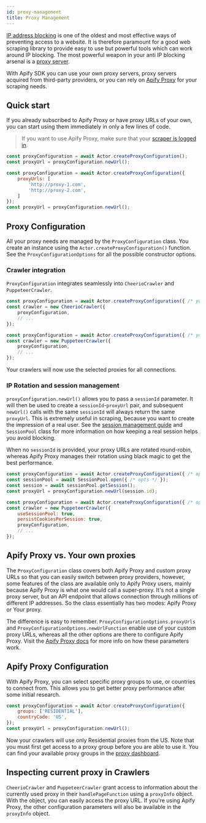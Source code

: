 ```yaml
---
id: proxy-management
title: Proxy Management
---
```



[IP address blocking](https://en.wikipedia.org/wiki/IP_address_blocking) is one of the oldest
and most effective ways of preventing access to a website. It is therefore paramount for
a good web scraping library to provide easy to use but powerful tools which can work around
IP blocking. The most powerful weapon in your anti IP blocking arsenal is a
[proxy server](https://en.wikipedia.org/wiki/Proxy_server).

With Apify SDK you can use your own proxy servers, proxy servers acquired from
third-party providers, or you can rely on [Apify Proxy](https://apify.com/proxy)
for your scraping needs.

## Quick start

If you already subscribed to Apify Proxy or have proxy URLs of your own, you can start using
them immediately in only a few lines of code.

> If you want to use Apify Proxy, make sure that your [scraper is logged in](../guides/apify-platform).

<!--DOCUSAURUS_CODE_TABS-->

<!-- Apify Proxy -->

```javascript
const proxyConfiguration = await Actor.createProxyConfiguration();
const proxyUrl = proxyConfiguration.newUrl();
```

<!-- Your own proxies -->
```javascript
const proxyConfiguration = await Actor.createProxyConfiguration({
    proxyUrls: [
        'http://proxy-1.com',
        'http://proxy-2.com',
    ]
});
const proxyUrl = proxyConfiguration.newUrl();
```

<!--END_DOCUSAURUS_CODE_TABS-->

## Proxy Configuration

All your proxy needs are managed by the <ApiLink to="apify/class/ProxyConfiguration">`ProxyConfiguration`</ApiLink> class. You create an instance using the <ApiLink to="apify/class/Actor#createProxyConfiguration">`Actor.createProxyConfiguration()`</ApiLink> function. See the <ApiLink to="apify/interface/ProxyConfigurationOptions">`ProxyConfigurationOptions`</ApiLink> for all the possible constructor options.

### Crawler integration

`ProxyConfiguration` integrates seamlessly into <CrawleeApiLink to="cheerio-crawler/class/CheerioCrawler">`CheerioCrawler`</CrawleeApiLink> and <CrawleeApiLink to="puppeteer-crawler/class/PuppeteerCrawler">`PuppeteerCrawler`</CrawleeApiLink>.

<!--DOCUSAURUS_CODE_TABS-->

<!-- CheerioCrawler -->

```javascript
const proxyConfiguration = await Actor.createProxyConfiguration({ /* your proxy opts */ });
const crawler = new CheerioCrawler({
    proxyConfiguration,
    // ...
});
```

<!-- PuppeteerCrawler -->
```javascript
const proxyConfiguration = await Actor.createProxyConfiguration({ /* your proxy opts */ });
const crawler = new PuppeteerCrawler({
    proxyConfiguration,
    // ...
});
```

<!--END_DOCUSAURUS_CODE_TABS-->

Your crawlers will now use the selected proxies for all connections.

### IP Rotation and session management

&#8203;<ApiLink to="apify/class/ProxyConfiguration#newUrl">`proxyConfiguration.newUrl()`</ApiLink> allows you to pass a `sessionId` parameter. It will then be used to create a `sessionId`-`proxyUrl` pair, and subsequent `newUrl()` calls with the same `sessionId` will always return the same `proxyUrl`. This is extremely useful in scraping, because you want to create the impression of a real user. See the [session management guide](../guides/session-management) and <CrawleeApiLink to="core/class/SessionPool">`SessionPool`</CrawleeApiLink> class for more information on how keeping a real session helps you avoid blocking.

When no `sessionId` is provided, your proxy URLs are rotated round-robin, whereas Apify Proxy manages their rotation using black magic to get the best performance.

<!--DOCUSAURUS_CODE_TABS-->

<!-- Standalone -->

```javascript
const proxyConfiguration = await Actor.createProxyConfiguration({ /* opts */ });
const sessionPool = await SessionPool.open({ /* opts */ });
const session = await sessionPool.getSession();
const proxyUrl = proxyConfiguration.newUrl(session.id);
```

<!-- Crawlers -->
```javascript
const proxyConfiguration = await Actor.createProxyConfiguration({ /* opts */ });
const crawler = new PuppeteerCrawler({
    useSessionPool: true,
    persistCookiesPerSession: true,
    proxyConfiguration,
    // ...
});
```

<!--END_DOCUSAURUS_CODE_TABS-->

## Apify Proxy vs. Your own proxies

The `ProxyConfiguration` class covers both Apify Proxy and custom proxy URLs so that
you can easily switch between proxy providers, however, some features of the class
are available only to Apify Proxy users, mainly because Apify Proxy is what
one would call a super-proxy. It's not a single proxy server, but an API endpoint
that allows connection through millions of different IP addresses. So the class
essentially has two modes: Apify Proxy or Your proxy.

The difference is easy to remember. <ApiLink to="apify/interface/ProxyConfigurationOptions#proxyUrls">`ProxyConfigurationOptions.proxyUrls`</ApiLink> and <ApiLink to="apify/interface/ProxyConfigurationOptions#newUrlFunction">`ProxyConfigurationOptions.newUrlFunction`</ApiLink> enable use of your custom proxy URLs, whereas all the other options are there to configure Apify Proxy. Visit the [Apify Proxy docs](https://docs.apify.com/proxy) for more info on how these parameters work.

## Apify Proxy Configuration

With Apify Proxy, you can select specific proxy groups to use, or countries to connect from.
This allows you to get better proxy performance after some initial research.

```javascript
const proxyConfiguration = await Actor.createProxyConfiguration({
    groups: ['RESIDENTIAL'],
    countryCode: 'US',
});
const proxyUrl = proxyConfiguration.newUrl();
```

Now your crawlers will use only Residential proxies from the US. Note that you must first get access
to a proxy group before you are able to use it. You can find your available proxy groups
in the [proxy dashboard](https://console.apify.com/proxy).

## Inspecting current proxy in Crawlers

`CheerioCrawler` and `PuppeteerCrawler` grant access to information about the currently used proxy
in their `handlePageFunction` using a <ApiLink to="apify/interface/ProxyInfo">`proxyInfo`</ApiLink> object.
With the  object, you can easily access the proxy URL. If you're using Apify Proxy, the other
configuration parameters will also be available in the `proxyInfo` object.
